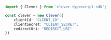 ```typescript index.ts
import { Clever } from 'clever-typescript-sdk';

const clever = new Clever({
    clientId: "CLIENT_ID",
    clientSecret: "CLIENT_SECRET",
    redirectUri: "REDIRECT_URI"
})
```